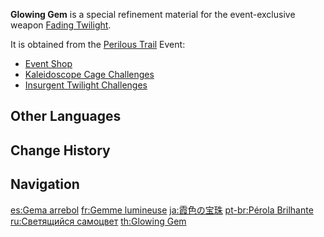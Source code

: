 {{Item Infobox
|id           = 200110
|image        = Item Glowing Gem.png
|type         = Refinement Materials
|invCategory  = Character Development Items
|quality      = 4
|effect       = Specialized refinement material for "[[Fading Twilight]]."
|description  = Specialized refinement material for Fading Twilight.<br />Cor Lapis delicately refined by ancient arts practiced by the early inhabitants of The Chasm. It glimmers slightly with a light that resembles either the radiance of dawn or the dying twilight. Appearing in caverns where none may see either form of light, it must have brought some small comfort to those who fought against the dark enemy.
|source1      = [[Perilous Trail (Event)|Perilous Trail]] Event
|weapon       = Fading Twilight
}}
'''Glowing Gem''' is a special refinement material for the event-exclusive weapon [[Fading Twilight]].

It is obtained from the [[Perilous Trail (Event)|Perilous Trail]] Event:
* [[Perilous Trail (Event)#Event Shop|Event Shop]]
* [[Perilous Trail (Event)/Kaleidoscope Cage|Kaleidoscope Cage Challenges]]
* [[Perilous Trail (Event)/Insurgent Twilight|Insurgent Twilight Challenges]]

==Other Languages==
{{Other Languages
|en      = Glowing Gem
|zhs     = 霞色宝珠
|zhs_rm  = Xiá Sè Bǎozhū
|zht     = 霞色寶珠
|zht_rm  = Xiá Sè Bǎozhū
|zh_tl   = Twilight-Colored Gem
|ja      = 霞色の宝珠
|ja_rm   = Kasumi-iro no Houju
|ja_tl   = Twilight-Colored Gem
|ja_note = In other contexts, {{ja|霞色|rm=kasumi-iro}} would refer to a shade of faint purplish gray, but {{ja|霞|rm=kasumi}} is being used in the sense of "foreglow" or "afterglow" and not "mist" or "haze."
|ko      = 노을빛 보주
|ko_rm   = Noeulbit Boju
|ko_tl   = Sunset-color {{w|Cintamani}}
|es      = Gema arrebol
|es_tl   = Gem Afterglow
|fr      = Gemme lumineuse
|fr_tl   = Luminous Gem
|ru      = Светящийся самоцвет
|ru_tl   = Glowing Gem
|th      = Glowing Gem
|vi      = Bảo Châu Hoàng Hôn
|vi_tl   = 
|de      = Perle der Dämmerung
|de_tl   = Pearl of Twilight
|id      = Glowing Gem
|pt      = Pérola Brilhante
|pt_tl   = Shining Pearl
|tr      = Parlayan Mücevher
|tr_tl   = 
|it      = Gemma splendente
|it_tl   = 
}}

==Change History==
{{Change History|2.7}}

==Navigation==
{{Development Item Navbox|type=Weapon Materials}}

[[es:Gema arrebol]]
[[fr:Gemme lumineuse]]
[[ja:霞色の宝珠]]
[[pt-br:Pérola Brilhante]]
[[ru:Светящийся самоцвет]]
[[th:Glowing Gem]]
